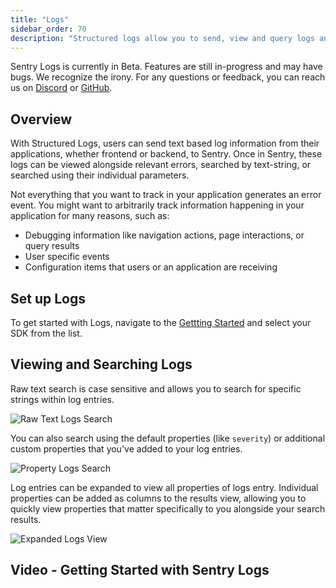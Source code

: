 ```yaml
---
title: "Logs"
sidebar_order: 70
description: "Structured logs allow you to send, view and query logs and parameters sent from your applications within Sentry."
---
```


<Alert title="Currently in beta">

Sentry Logs is currently in Beta. Features are still in-progress and may have bugs. We recognize the irony. For any questions or feedback, you can reach us on [Discord](https://discord.gg/sentry) or [GitHub](https://github.com/getsentry/sentry/discussions/86804).

</Alert>

## Overview

With Structured Logs, users can send text based log information from their applications, whether frontend or backend, to Sentry. Once in Sentry, these logs can be viewed alongside relevant errors, searched by text-string, or searched using their individual parameters. 

<Arcade src="https://demo.arcade.software/PalOCHofpcO3DqvA4Rzr?embed" />

Not everything that you want to track in your application generates an error event. You might want to arbitrarily track information happening in your application for many reasons, such as: 

- Debugging information like navigation actions, page interactions, or query results
- User specific events
- Configuration items that users or an application are receiving 

## Set up Logs

To get started with Logs, navigate to the [Gettting Started](/product/explore/logs/getting-started/) and select your SDK from the list.

## Viewing and Searching Logs 

Raw text search is case sensitive and allows you to search for specific strings within log entries.

![Raw Text Logs Search](./img/LogSearchRawText.png)

You can also search using the default properties (like `severity`) or additional custom properties that you've added to your log entries. 

![Property Logs Search](./img/LogSearchTags.png)

Log entries can be expanded to view all properties of logs entry. Individual properties can be added as columns to the results view, allowing you to quickly view properties that matter specifically to you alongside your search results.

![Expanded Logs View](./img/LogsExpanded.png)

## Video - Getting Started with Sentry Logs

<VimeoEmbed id="1081149414?h=4094d6e14f" />